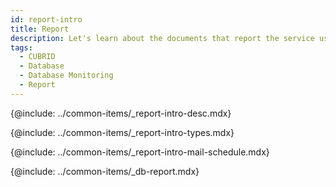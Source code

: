 ```yaml
---
id: report-intro
title: Report
description: Let's learn about the documents that report the service usage and failure records for individual projects.
tags:
  - CUBRID
  - Database
  - Database Monitoring
  - Report
---
```


<!-- 개요 -->

{@include: ../common-items/_report-intro-desc.mdx}

<!-- ## 보고서의 종류 -->

{@include: ../common-items/_report-intro-types.mdx}

<!-- ## 메일 발송 예약 -->

{@include: ../common-items/_report-intro-mail-schedule.mdx}

{@include: ../common-items/_db-report.mdx}
